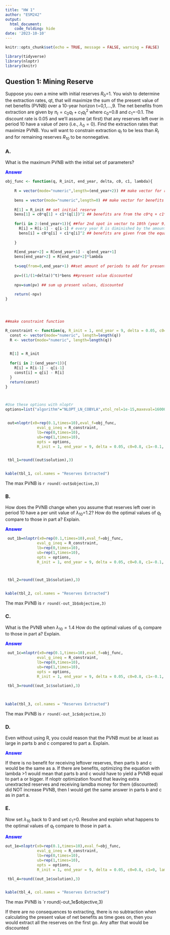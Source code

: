 ```yaml
---
title: "HW 1"
author: "ESM242"
output: 
  html_document:
    code_folding: hide
date: '2023-10-10'
---
```


```r
knitr::opts_chunk$set(echo = TRUE, message = FALSE, warning = FALSE)
```

```r
library(tidyverse)
library(nloptr)
library(knitr)
```


## Question 1: Mining Reserve {.tabset}


Suppose you own a mine with initial reserves $R_0$=1. You wish to determine the extraction rates, qt, that will maximize the sum of the present value of net benefits (PVNB) over a 10-year horizon t=0,1,…,9.  The net benefits from extraction are given by $\pi_t=c_0q_t+c_1q_t^2$ where $c_0$=0.8 and $c_1$=-0.1.  The discount rate is 0.05 and we’ll assume (at first) that any reserves left over in period 10 have a value of zero (i.e., $\lambda_0=0$). Find the extraction rates that maximize PVNB.  You will want to constrain extraction $q_t$ to be less than $R_t$ and for remaining reserves $R_{10}$ to be nonnegative.  

### A. 

What is the maximum PVNB with the initial set of parameters?

<span style="color: blue;">**Answer**</span>


```r
obj_func <- function(q, R_init, end_year, delta, c0, c1, lambda){
  
    R = vector(mode="numeric",length=(end_year+2)) ## make vector for reserves
    
    bens = vector(mode="numeric",length=0) ## make vector for benefits
    
    R[1] = R_init ## set initial reserve 
    bens[1] = c0*q[1] + c1*(q[1])^2 ## benefits are from the c0*q + c1*q^2
    
    for(i in 2:(end_year+1)){ ##for 2nd spot in vector to 10th (year 9)
      R[i] = R[i-1] - q[i-1] # every year R is diminished by the amount extracted
      bens[i] = c0*q[i] + c1*q[i]^2 ## benefits are given from the equation
      
    }
    
    R[end_year+2] = R[end_year+1] - q[end_year+1]
    bens[end_year+2] = R[end_year+2]*lambda
    
    t=seq(from=0,end_year+1) ##set amount of periods to add for present value 
  
    pv=((1/(1+delta))^t)*bens ##present value discounted
  
    npv=sum(pv) ## sum up present values, discounted
    
    return(-npv)
}




##make constraint function

R_constraint <- function(q, R_init = 1, end_year = 9, delta = 0.05, c0=0.8, c1=-0.1, lambda){
  const <- vector(mode="numeric", length=length(q))
  R <- vector(mode="numeric", length=length(q))

  
  R[1] = R_init
  
  for(i in 2:(end_year+1)){
    R[i] = R[i-1] - q[i-1]
    const[i] = q[i] - R[i]
  }
  return(const)
}



#Use these options with nloptr
options=list("algorithm"="NLOPT_LN_COBYLA",xtol_rel=1e-15,maxeval=16000)


 out=nloptr(x0=rep(0.1,times=10),eval_f=obj_func,
              eval_g_ineq = R_constraint,
              lb=rep(0,times=10),
              ub=rep(1,times=10),
              opts = options, 
              R_init = 1, end_year = 9, delta = 0.05, c0=0.8, c1=-0.1, lambda=0)


 tbl_1=round((out$solution),3)


kable(tbl_1, col.names = "Reserves Extracted")


```

The max PVNB is `r round(-out$objective,3)` 


### B.

How does the PVNB change when you assume that reserves left over in period 10 have a per unit value of $\lambda_{10}$=1.2? How do the optimal values of $q_t$ compare to those in part a? Explain.

<span style="color: blue;">**Answer**
</span>

```r


 out_1b=nloptr(x0=rep(0.1,times=10),eval_f=obj_func,
              eval_g_ineq = R_constraint,
              lb=rep(0,times=10),
              ub=rep(1,times=10),
              opts = options, 
              R_init = 1, end_year = 9, delta = 0.05, c0=0.8, c1=-0.1, lambda=1.2)



 tbl_2=round((out_1b$solution),3)


kable(tbl_2, col.names = "Reserves Extracted")


```
The max PVNB is `r round(-out_1b$objective,3)`



### C.

What is the PVNB when $\lambda_{10}=1.4$ How do the optimal values of $q_t$ compare to those in part a? Explain.

<span style="color: blue;">**Answer**
</span>

```r


 out_1c=nloptr(x0=rep(0.1,times=10),eval_f=obj_func,
              eval_g_ineq = R_constraint,
              lb=rep(0,times=10),
              ub=rep(1,times=10),
              opts = options, 
              R_init = 1, end_year = 9, delta = 0.05, c0=0.8, c1=-0.1, lambda=1.4)

 tbl_3=round((out_1c$solution),3)
 
 

kable(tbl_3, col.names = "Reserves Extracted")

```

The max PVNB is `r round(-out_1c$objective,3)`



### D.

Even without using R, you could reason that the PVNB must be at least as large in parts b and c compared to part a. Explain.

<span style="color: blue;">**Answer**
</span>


If there is no benefit for receiving leftover reserves, then parts b and c would be the same as a. If there are benefits, optimizing the equation with lambda >1 would mean that parts b and c would have to yield a PVNB equal to part a or bigger. If nloptr optimization found that leaving extra unextracted reserves and receiving lamdba money for them (discounted) did NOT increase PVNB, then I would get the same answer in parts b and c as in part a. 


### E.

Now set $\lambda_{10}$ back to 0 and set $c_1$=0. Resolve and explain what happens to the optimal values of $q_t$ compare to those in part a. 

<span style="color: blue;">**Answer**
</span>

```r
out_1e=nloptr(x0=rep(0.1,times=10),eval_f=obj_func,
              eval_g_ineq = R_constraint,
              lb=rep(0,times=10),
              ub=rep(1,times=10),
              opts = options, 
              R_init = 1, end_year = 9, delta = 0.05, c0=0.8, c1=0, lambda=0)

 tbl_4=round((out_1e$solution),3)


kable(tbl_4, col.names = "Reserves Extracted")

```

The max PVNB is `r round(-out_1e$objective,3)

If there are no consequences to extracting, there is no subtraction when calculating the present value of net benefits as time goes on, then you would extract all the reserves on the first go. Any after that would be discounted


